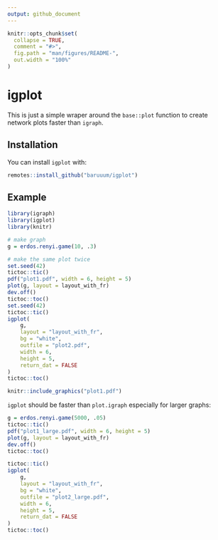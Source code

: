 ```yaml
---
output: github_document
---
```


<!-- README.md is generated from README.Rmd. Please edit that file -->

```r
knitr::opts_chunk$set(
  collapse = TRUE,
  comment = "#>",
  fig.path = "man/figures/README-",
  out.width = "100%"
)
```

# igplot

This is just a simple wraper around the `base::plot` function to create network plots faster than `igraph`.

## Installation

You can install `igplot` with:

``` r
remotes::install_github("baruuum/igplot")
```

## Example

```r
library(igraph)
library(igplot)
library(knitr)

# make graph
g = erdos.renyi.game(10, .3)

# make the same plot twice
set.seed(42)
tictoc::tic()
pdf("plot1.pdf", width = 6, height = 5)
plot(g, layout = layout_with_fr)
dev.off()
tictoc::toc()
set.seed(42)
tictoc::tic()
igplot(
    g, 
    layout = "layout_with_fr", 
    bg = "white", 
    outfile = "plot2.pdf",
    width = 6,
    height = 5,
    return_dat = FALSE
)
tictoc::toc()
```
```r
knitr::include_graphics("plot1.pdf")
```


`igplot` should be faster than `plot.igraph` especially for larger graphs:

```r
g = erdos.renyi.game(5000, .05)
tictoc::tic()
pdf("plot1_large.pdf", width = 6, height = 5)
plot(g, layout = layout_with_fr)
dev.off()
tictoc::toc()

tictoc::tic()
igplot(
    g, 
    layout = "layout_with_fr", 
    bg = "white", 
    outfile = "plot2_large.pdf",
    width = 6,
    height = 5,
    return_dat = FALSE
)
tictoc::toc()
```

